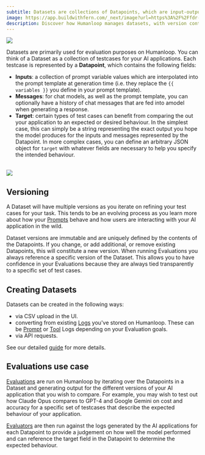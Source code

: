 ```yaml
---
subtitle: Datasets are collections of Datapoints, which are input-output pairs, that you can use within Humanloop for evaluations and fine-tuning.
image: https://app.buildwithfern.com/_next/image?url=https%3A%2F%2Ffdr-prod-docs-files-public.s3.amazonaws.com%2Fhttps%3A%2F%2Fhumanloop.docs.buildwithfern.com%2F2024-05-30T22%3A44%3A51.828Z%2Fassets%2Fimages%2F7fb6b74-Datasets.png&w=1920&q=75
description: Discover how Humanloop manages datasets, with version control and collaboration to enable you to evaluate and fine-tune your models.
---
```


<img src="../../assets/images/7fb6b74-Datasets.png" />

Datasets are primarily used for evaluation purposes on Humanloop. You can think of a Dataset as a collection of testcases for your AI applications. Each testcase is represented by a **Datapoint**, which contains the following fields:

- **Inputs**: a collection of prompt variable values which are interpolated into the prompt template at generation time (i.e. they replace the `{{ variables }}` you define in your prompt template).
- **Messages**: for chat models, as well as the prompt template, you can optionally have a history of chat messages that are fed into amodel when generating a response.
- **Target**: certain types of test cases can benefit from comparing the out your application to an expected or desired behaviour. In the simplest case, this can simply be a string representing the exact output you hope the model produces for the inputs and messages represented by the Datapoint.
In more complex cases, you can define an arbitrary JSON object for `target` with whatever fields are necessary to help you specify the intended behaviour.
<br />

<img src="../../assets/images/datasets/datapoint-change.png" />


## Versioning
A Dataset will have multiple versions as you iterate on refining your test cases for your task. This tends to be an evolving process as you learn more about how your [Prompts](.prompts) behave and how users are interacting with your AI application in the wild.

Dataset versions are immutable and are uniquely defined by the contents of the Datapoints. If you change, or add additional, or remove existing Datapoints, this will constitute a new version.
When running Evaluations you always reference a specific version of the Dataset. This allows you to have confidence in your Evaluations because they are always tied transparently to a specific set of test cases.

## Creating Datasets
Datasets can be created in the following ways:
- via CSV upload in the UI.
- converting from existing [Logs](./logs) you've stored on Humanloop. These can be [Prompt](./prompts) or [Tool](./tools) Logs depending on your Evaluation goals.
- via API requests.

See our detailed [guide](../evaluation/guides/create-dataset) for more details.


## Evaluations use case
[Evaluations](../evaluation/overview) are run on Humanloop by iterating over the Datapoints in a Dataset and generating output for the different versions of your AI application that you wish to compare.
For example, you may wish to test out how Claude Opus compares to GPT-4 and Google Gemini on cost and accuracy for a specific set of testcases that describe the expected behaviour of your application.

[Evaluators](./evaluators) are then run against the logs generated by the AI applications for each Datapoint to provide a judgement on how well the model performed and can reference the target field in the Datapoint to determine the expected behaviour.

